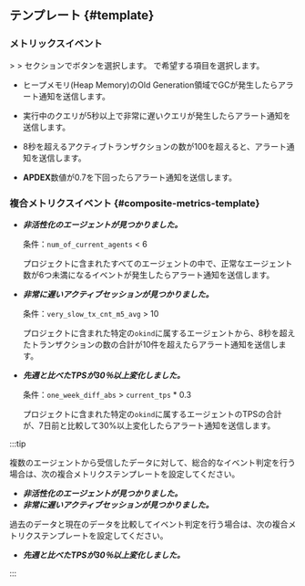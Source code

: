 ## テンプレート {#template}

### メトリックスイベント

<Cmdname sid="side_event" className="uitext" /> &gt; <Cmdname sid="side_eventSetting" className="uitext" /> &gt; <Cmdname sid="metrics" className="uitext" />セクションで<Cmdname sid="add_notification" className="uitext" />ボタンを選択します。 <Cmdname sid="template" className="uitext" />で希望する項目を選択します。

- <Cmdname sid="application_alert_template_1" className="uitext" />

  ヒープメモリ(Heap Memory)のOld Generation領域でGCが発生したらアラート通知を送信します。

- <Cmdname sid="application_alert_template_2" className="uitext" />

  実行中のクエリが5秒以上で非常に遅いクエリが発生したらアラート通知を送信します。

- <Cmdname sid="application_alert_template_3" className="uitext" />

  8秒を超えるアクティブトランザクションの数が100を超えると、アラート通知を送信します。

- <Cmdname sid="normal_alert_template_1" className="uitext" />

  **APDEX**数値が0.7を下回ったらアラート通知を送信します。

### 複合メトリクスイベント {#composite-metrics-template}

- ***非活性化のエージェントが見つかりました。***

  条件：`num_of_current_agents` \< 6

  プロジェクトに含まれたすべてのエージェントの中で、正常なエージェント数が6つ未満になるイベントが発生したらアラート通知を送信します。

- ***非常に遅いアクティブセッションが見つかりました。***

  条件：`very_slow_tx_cnt_m5_avg` \> 10

  プロジェクトに含まれた特定の`okind`に属するエージェントから、8秒を超えたトランザクションの数の合計が10件を超えたらアラート通知を送信します。

- ***先週と比べたTPSが30％以上変化しました。***

  条件：`one_week_diff_abs` \> `current_tps` \* 0.3

  プロジェクトに含まれた特定の`okind`に属するエージェントのTPSの合計が、7日前と比較して30%以上変化したらアラート通知を送信します。

:::tip

複数のエージェントから受信したデータに対して、総合的なイベント判定を行う場合は、次の複合メトリクステンプレートを設定してください。

- ***非活性化のエージェントが見つかりました。***
- ***非常に遅いアクティブセッションが見つかりました。***

過去のデータと現在のデータを比較してイベント判定を行う場合は、次の複合メトリクステンプレートを設定してください。

- ***先週と比べたTPSが30％以上変化しました。***

:::
